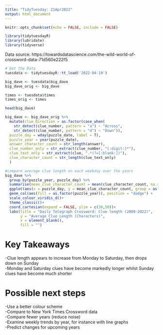```yaml
---
title: "TidyTuesday: 21Apr2022"
output: html_document
---
```


```r
knitr::opts_chunk$set(echo = FALSE, include = FALSE)
```

```r
library(tidytuesdayR)
library(lubridate)
library(tidyverse)
```
Data source: https://towardsdatascience.com/the-wild-world-of-crossword-data-71d560e222f5

```r
# Get the Data
tuesdata <- tidytuesdayR::tt_load('2022-04-19')

big_dave <- tuesdata$big_dave
big_dave_orig <- big_dave

times <- tuesdata$times
times_orig <- times
```

```r
head(big_dave)
```

```r
big_dave <- big_dave_orig %>% 
  mutate(clue_Direction = as.factor(case_when(
    str_detect(clue_number, pattern = "a") ~ "Across",
    str_detect(clue_number, pattern = "d") ~ "Down")),
  puzzle_day = wday(puzzle_date, label = T),
  puzzle_year = year(puzzle_date),
  answer_character_count = str_length(answer),
  clue_number_only = str_extract(clue_number, "[:digit:]*"),
  clue_text_only = str_extract(clue, ".*(?=[:blank:])"),
  clue_character_count = str_length(clue_text_only)
  )

```

```r
#compare average clue length on each weekday over the years
big_dave %>% 
  group_by(puzzle_year, puzzle_day) %>% 
  summarise(mean_clue_character_count = mean(clue_character_count, na.rm = TRUE)) %>% 
  ggplot(aes(x = puzzle_day, y = mean_clue_character_count, group = as.factor(puzzle_year))) + 
  geom_col(aes(fill = as.factor(puzzle_year)), position = "dodge") +
  scale_colour_viridis_d()+
  theme_classic()+
  coord_cartesian(expand = FALSE, ylim = c(30,50))+
  labs(title = "Daily Telegraph Crossword: Clue length (2009-2022)",
       y = "Average Clue Length (Characters)",
       x = element_blank(),
       fill = "")
```

# Key Takeaways  
-Clue length appears to increase from Monday to Saturday, then drops down on Sunday   
-Monday and Saturday clues have become markedly longer whilst Sunday clues have become much shorter  

# Possible next steps  
-Use a better colour scheme  
-Compare to New York Times Crossword data  
-Compare fewer years (reduce noise)  
-Examine weekly trends by year, for instance with line graphs  
-Predict changes for upcoming years